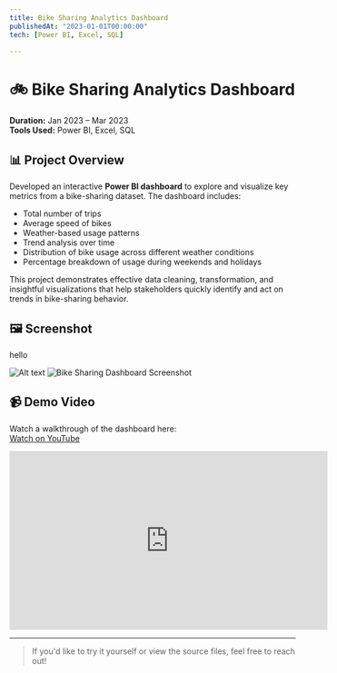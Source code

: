 ```yaml
---
title: Bike Sharing Analytics Dashboard
publishedAt: "2023-01-01T00:00:00"
tech: [Power BI, Excel, SQL]

---
```



# 🚲 Bike Sharing Analytics Dashboard

**Duration:** Jan 2023 – Mar 2023  
**Tools Used:** Power BI, Excel, SQL

## 📊 Project Overview

Developed an interactive **Power BI dashboard** to explore and visualize key metrics from a bike-sharing dataset. The dashboard includes:

- Total number of trips
- Average speed of bikes
- Weather-based usage patterns
- Trend analysis over time
- Distribution of bike usage across different weather conditions
- Percentage breakdown of usage during weekends and holidays

This project demonstrates effective data cleaning, transformation, and insightful visualizations that help stakeholders quickly identify and act on trends in bike-sharing behavior.

## 🖼️ Screenshot
hello
<!-- Replace the `src` path with your screenshot image -->
![Alt text](/projects/bike-sharing.jpg)
<img src="https://fiverr-res.cloudinary.com/image/upload/f_auto,q_auto/v1/attachments/project_item/attachment/ed0e75b735f8b28c5f9e6b1b8e2e3894-1739229425717/1.jpg" alt="Bike Sharing Dashboard Screenshot" width={800} height={450} />

## 📹 Demo Video

Watch a walkthrough of the dashboard here:  
[Watch on YouTube](https://www.youtube.com/watch?v=W1X1kt9Vl9Q)
<iframe width="560" height="315" src="https://www.youtube.com/watch?v=W1X1kt9Vl9Q" frameborder="0" allowfullscreen></iframe>

---

> If you'd like to try it yourself or view the source files, feel free to reach out!
